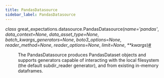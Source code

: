 ```yaml
---
title: PandasDatasource
sidebar_label: PandasDatasource
---
```



<section class="sphinx-api-doc" id="pandasdatasource">

<dl class="py class">
<dt class="sig sig-object py" id="great_expectations.datasource.PandasDatasource">
<em class="property"><span class="pre">class</span><span class="w"> </span></em><span class="sig-prename descclassname"><span class="pre">great_expectations.datasource.</span></span><span class="sig-name descname"><span class="pre">PandasDatasource</span></span><span class="sig-paren">(</span><em class="sig-param"><span class="n"><span class="pre">name</span></span><span class="o"><span class="pre">=</span></span><span class="default_value"><span class="pre">'pandas'</span></span></em>, <em class="sig-param"><span class="n"><span class="pre">data_context</span></span><span class="o"><span class="pre">=</span></span><span class="default_value"><span class="pre">None</span></span></em>, <em class="sig-param"><span class="n"><span class="pre">data_asset_type</span></span><span class="o"><span class="pre">=</span></span><span class="default_value"><span class="pre">None</span></span></em>, <em class="sig-param"><span class="n"><span class="pre">batch_kwargs_generators</span></span><span class="o"><span class="pre">=</span></span><span class="default_value"><span class="pre">None</span></span></em>, <em class="sig-param"><span class="n"><span class="pre">boto3_options</span></span><span class="o"><span class="pre">=</span></span><span class="default_value"><span class="pre">None</span></span></em>, <em class="sig-param"><span class="n"><span class="pre">reader_method</span></span><span class="o"><span class="pre">=</span></span><span class="default_value"><span class="pre">None</span></span></em>, <em class="sig-param"><span class="n"><span class="pre">reader_options</span></span><span class="o"><span class="pre">=</span></span><span class="default_value"><span class="pre">None</span></span></em>, <em class="sig-param"><span class="n"><span class="pre">limit</span></span><span class="o"><span class="pre">=</span></span><span class="default_value"><span class="pre">None</span></span></em>, <em class="sig-param"><span class="o"><span class="pre">**</span></span><span class="n"><span class="pre">kwargs</span></span></em><span class="sig-paren">)</span><a class="headerlink" href="#great_expectations.datasource.PandasDatasource" title="Permalink to this definition">#</a></dt>
<dd><p>The PandasDatasource produces PandasDataset objects and supports generators capable of
interacting with the local filesystem (the default subdir_reader generator), and from
existing in-memory dataframes.</p>
</dd></dl>
</section>
